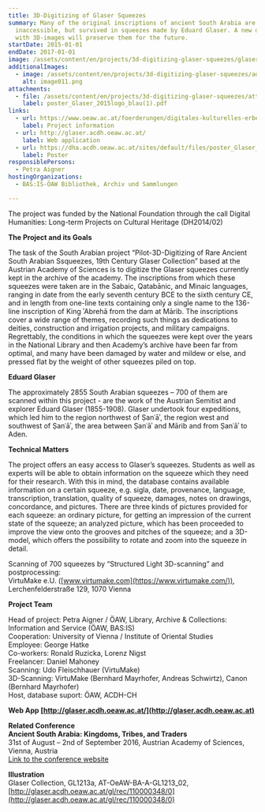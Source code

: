 ```yaml
---
title: 3D-Digitizing of Glaser Squeezes
summary: Many of the original inscriptions of ancient South Arabia are lost or
  inaccessible, but survived in squeezes made by Eduard Glaser. A new database
  with 3D-images will preserve them for the future.
startDate: 2015-01-01
endDate: 2017-01-01
image: /assets/content/en/projects/3d-digitizing-glaser-squeezes/glaser1_2.png
additionalImages:
  - image: /assets/content/en/projects/3d-digitizing-glaser-squeezes/additionalImages/image011.png
    alt: image011.png
attachments:
  - file: /assets/content/en/projects/3d-digitizing-glaser-squeezes/attachments/poster_Glaser_2015logo_blau(1).pdf
    label: poster_Glaser_2015logo_blau(1).pdf
links:
  - url: https://www.oeaw.ac.at/foerderungen/digitales-kulturelles-erbe/digital-humanities-langzeitprojekte-zum-kulturellen-erbe-abstracts#c9735
    label: Project information
  - url: http://glaser.acdh.oeaw.ac.at/
    label: Web application
  - url: https://dha.acdh.oeaw.ac.at/sites/default/files/poster_Glaser_2015logo_blau%281%29.pdf
    label: Poster
responsiblePersons:
  - Petra Aigner
hostingOrganizations:
  - BAS:IS-ÖAW Bibliothek, Archiv und Sammlungen

---
```

The project was funded by the National Foundation through the call Digital Humanities: Long-term Projects on Cultural Heritage (DH2014/02)

**The Project and its Goals**

The task of the South Arabian project “Pilot-3D-Digitizing of Rare Ancient South Arabian Ssqueezes, 19th Century Glaser Collection” based at the Austrian Academy of Sciences is to digitize the Glaser squeezes currently kept in the archive of the academy. The inscriptions from which these squeezes were taken are in the Sabaic, Qatabānic, and Minaic languages, ranging in date from the early seventh century BCE to the sixth century CE, and in length from one-line texts containing only a single name to the 136-line inscription of King ʾAbrehā from the dam at Mārib. The inscriptions cover a wide range of themes, recording such things as dedications to deities, construction and irrigation projects, and military campaigns. Regrettably, the conditions in which the squeezes were kept over the years in the National Library and then Academy’s archive have been far from optimal, and many have been damaged by water and mildew or else, and pressed flat by the weight of other squeezes piled on top.

**Eduard Glaser**

The approximately 2855 South Arabian squeezes – 700 of them are scanned within this project - are the work of the Austrian Semitist and explorer Eduard Glaser (1855-1908). Glaser undertook four expeditions, which led him to the region northwest of Ṣanʿāʾ, the region west and southwest of Ṣanʿāʾ, the area between Ṣanʿāʾ and Mārib and from Ṣanʿāʾ to Aden.

**Technical Matters**

The project offers an easy access to Glaser’s squeezes. Students as well as experts will be able to obtain information on the squeeze which they need for their research. With this in mind, the database contains available information on a certain squeeze, e.g. sigla, date, provenance, language, transcription, translation, quality of squeeze, damages, notes on drawings, concordance, and pictures. There are three kinds of pictures provided for each squeeze: an ordinary picture, for getting an impression of the current state of the squeeze; an analyzed picture, which has been proceeded to improve the view onto the grooves and pitches of the squeeze; and a 3D-model, which offers the possibility to rotate and zoom into the squeeze in detail.

Scanning of 700 squeezes by “Structured Light 3D-scanning” and postprocessing:  
VirtuMake e.U. ([www.virtumake.com](https://www.virtumake.com/)), Lerchenfelderstraße 129, 1070 Vienna

**Project Team**

Head of project: Petra Aigner / ÖAW, Library, Archive & Collections: Information and Service (ÖAW, BAS:IS)  
Cooperation: University of Vienna / Institute of Oriental Studies  
Employee: George Hatke  
Co-workers: Ronald Ruzicka, Lorenz Nigst  
Freelancer: Daniel Mahoney  
Scanning: Udo Fleischhauer (VirtuMake)  
3D-Scanning: VirtuMake (Bernhard Mayrhofer, Andreas Schwirtz), Canon (Bernhard Mayrhofer)  
Host, database suport: ÖAW, ACDH-CH

**Web App [http://glaser.acdh.oeaw.ac.at/](http://glaser.acdh.oeaw.ac.at)**

**Related Conference**  
**Ancient South Arabia: Kingdoms, Tribes, and Traders**  
31st of August – 2nd of September 2016, Austrian Academy of Sciences, Vienna, Austria  
[Link to the conference website](http://www.oeaw.ac.at/asa-conference2016/)

**Illustration**  
Glaser Collection, GL1213a, AT-OeAW-BA-A-GL1213\_02, [http://glaser.acdh.oeaw.ac.at/gl/rec/110000348/0](http://glaser.acdh.oeaw.ac.at/gl/rec/110000348/0)